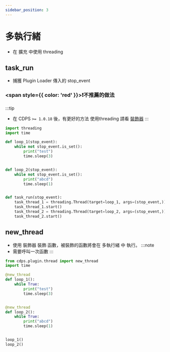 ```yaml
---
sidebar_position: 3
---
```


# 多執行緒
- 在 擴充 中使用 threading

## task_run
- 捕獲 Plugin Loader 傳入的 stop_event
### <span style={{ color: 'red' }}>❗不推薦的做法</span>
:::tip
- 在 CDPS `>= 1.0.18` 後，有更好的方法 使用threading 請看 [裝飾器](#new_thread)
:::
```py
import threading
import time

def loop_1(stop_event):
    while not stop_event.is_set():
        print("test")
        time.sleep(3)


def loop_2(stop_event):
    while not stop_event.is_set():
        print("abcd")
        time.sleep(1)


def task_run(stop_event):
    task_thread_1 = threading.Thread(target=loop_1, args=(stop_event,))
    task_thread_1.start()
    task_thread_2 = threading.Thread(target=loop_2, args=(stop_event,))
    task_thread_2.start()
```

## new_thread
- 使用 裝飾器 裝飾 函數，被裝飾的函數將會在 多執行緒 中 執行。
:::note
- 需要呼叫一次函數
:::
```py
from cdps.plugin.thread import new_thread
import time

@new_thread
def loop_1():
    while True:
        print("test")
        time.sleep(3)


@new_thread
def loop_2():
    while True:
        print("abcd")
        time.sleep(1)


loop_1()
loop_2()
```